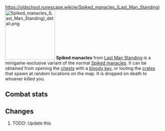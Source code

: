 https://oldschool.runescape.wiki/w/Spiked_manacles_(Last_Man_Standing)
{{Infobox Item
|name = Spiked manacles
|image = [[File:Spiked manacles (Last Man Standing).png]]
|release = [[11 April]] [[2019]]
|update = Last Man Standing Beta and Splashing Restrictions  # TODO: Update this
|members = No
|quest = No
|tradeable = No
|placeholder = No
|equipable = Yes
|stackable = No
|noteable = Yes
|options = Wield, Drop   # TODO: Update this
|examine = Some very spikey metal bands, better make sure I don't cut myself while walking.
|value = 10
|alchable = No
|weight = 3.0
|id = 27178
}}
[[File:Spiked manacles (Last Man Standing) detail.png|160px|left]]
'''Spiked manacles''' from [[Last Man Standing]] is a minigame-exclusive variant of the normal [[Spiked manacles]]. It can be obtained from opening the [[Chest (Last Man Standing)|chests]] with a [[bloody key]], or looting the [[Crate (Last Man Standing)|crates]] that spawn at random locations on the map. It is dropped on death to whoever killed you.

==Combat stats==
{{Infobox Bonuses
|astab = 0
|aslash = 0
|acrush = 0
|amagic = -3
|arange = -1
|dstab = 0
|dslash = 0
|dcrush = 0
|dmagic = -4
|drange = 0
|str = 4
|rstr = 0
|mdmg = 0
|prayer = 0
|slot = feet
|image = [[File:Spiked manacles equipped male.png|160px]]
|altimage = [[File:Spiked manacles equipped female.png|160px]]
}}

==Changes==
# TODO: Update this
{{Subject changes header}}
{{Subject changes
|date = 4 August 2016
|update = Last Man Standing
|change = The item was made fully available with the release of Last Man Standing.
}}
{{Subject changes footer}}

{{Last Man Standing In-game Items}}
